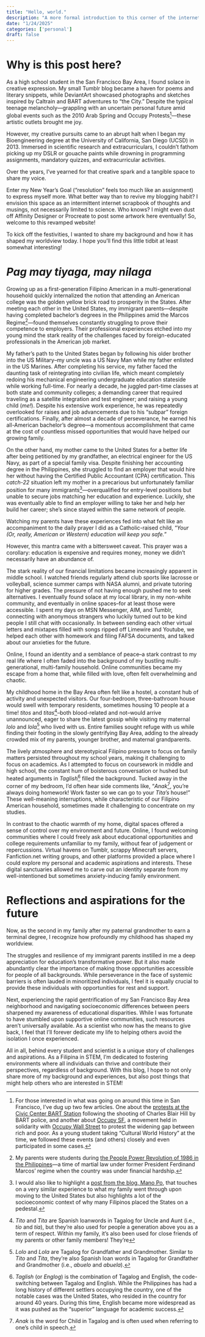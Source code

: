 ```yaml
---
title: "Hello, world."
description: "A more formal introduction to this corner of the internet I’ve rebuilt (again)."
date: "1/24/2025"
categories: ['personal']
draft: false
---
```


# Why is this post here?

As a high school student in the San Francisco Bay Area, I found solace in creative expression. My small Tumblr blog became a haven for poems and literary snippets, while DeviantArt showcased photographs and sketches inspired by Caltrain and BART adventures to “the City.” Despite the typical teenage melancholy—grappling with an uncertain personal future amid global events such as the 2010 Arab Spring and Occupy Protests[^1]—these artistic outlets brought me joy. 

[^1]: For those interested in what was going on around this time in San Francisco, I’ve dug up two few articles. One about the [protests at the Civic Center BART Station](https://www.truthdig.com/articles/san-francisco-bay-areas-bart-pulls-a-mubarak/) following the shooting of Charles Blair Hill by BART police, and another about [Occupy SF](https://www.cbsnews.com/sanfrancisco/news/demonstrators-fill-downtown-sf-in-solidarity-with-occupy-wall-street-protests/), a movement held in solidarity with [Occupy Wall Street](https://www.history.com/this-day-in-history/occupy-wall-street-begins-zuccotti-park) to protest the widening gap between rich and poor. As a young student taking “Cultural World History” at the time, we followed these events (and others) closely and even participated in some cases.

However, my creative pursuits came to an abrupt halt when I began my Bioengineering degree at the University of California, San Diego (UCSD) in 2013. Immersed in scientific research and extracurriculars, I couldn’t fathom picking up my DSLR or gouache paints while drowning in programming assignments, mandatory quizzes, and extracurricular activities.

Over the years, I’ve yearned for that creative spark and a tangible space to share my voice.

Enter my New Year’s Goal (“resolution” feels too much like an assignment) to express myself more. What better way than to revive my blogging habit? I envision this space as an intermittent internet scrapbook of thoughts and musings, not necessarily limited to science. Who knows? I might even dust off Affinity Designer or Procreate to post some artwork here eventually! So, welcome to this revamped website! 

To kick off the festivities, I wanted to share my background and how it has shaped my worldview today. I hope you’ll find this little tidbit at least somewhat interesting!

# *Pag may tiyaga, may nilaga*

Growing up as a first-generation Filipino American in a multi-generational household quickly internalized the notion that attending an American college was the golden yellow brick road to prosperity in the States. After meeting each other in the United States, my immigrant parents—despite having completed bachelor’s degrees in the Philippines amid the Marcos Regime[^2]—found themselves constantly struggling to prove their competence to employers. Their professional experiences etched into my young mind the stark reality of the challenges faced by foreign-educated professionals in the American job market.

[^2]: My parents were students during [the People Power Revolution of 1986 in the Philippines](https://en.wikipedia.org/wiki/Student_activism_in_the_Philippines_(1965%E2%80%931972))—a time of martial law under former President Ferdinand Marcos’ regime when the country was under financial hardship.

My father’s path to the United States began by following his older brother into the US Military–my uncle was a US Navy Man while my father enlisted in the US Marines. After completing his service, my father faced the daunting task of reintegrating into civilian life, which meant completely redoing his mechanical engineering undergraduate education stateside while working full-time. For nearly a decade, he juggled part-time classes at both state and community colleges; a demanding career that required traveling as a satellite integration and test engineer; and raising a young child (*me!*). Despite his extensive work experience, he was repeatedly overlooked for raises and job advancements due to his “subpar” foreign certifications. Finally, after almost a decade of perseverance, he earned his all-American bachelor’s degree—a momentous accomplishment that came at the cost of countless missed opportunities that would have helped our growing family.

On the other hand, my mother came to the United States for a better life after being petitioned by my grandfather, an electrical engineer for the US Navy, as part of a special family visa. Despite finishing her accounting degree in the Philippines, she struggled to find an employer that would hire her without having the Certified Public Accountant (CPA) certification. This *catch-22* situation left my mother in a precarious but unfortunately familiar position for many immigrants[^3]—overqualified for entry-level positions but unable to secure jobs matching her education and experience. Luckily, she was eventually able to find an employer willing to take her and help her build her career; she’s since stayed within the same network of people.

[^3]:  I would also like to highlight a [post from the blog, Mano Po](https://www.manopo.org/blog/the-american-dream-instilled-into-the-filipino-household-an-oral-history), that touches on a very similar experience to what my family went through upon moving to the United States but also highlights a lot of the socioeconomic context of why many Filipinos placed the States on a pedestal.

Watching my parents have these experiences fed into what felt like an accompaniment to the daily prayer I did as a Catholic-raised child, “*Your (Or, really, American or Western) education will keep you safe.*” 

However, this mantra came with a bittersweet caveat. This prayer was a corollary: education is expensive and requires money, money we didn’t necessarily have an abundance of.

The stark reality of our financial limitations became increasingly apparent in middle school. I watched friends regularly attend club sports like lacrosse or volleyball, science summer camps with NASA alumni, and private tutoring for higher grades. The pressure of not having enough pushed me to seek alternatives. I eventually found solace at my local library, in my non-white community, and eventually in online spaces–for at least those were accessible. I spent my days on MSN Messenger, AIM, and Tumblr, connecting with anonymous strangers who luckily turned out to be kind people I still chat with occasionally. In between sending each other virtual letters and mixtapes filled with songs ripped off Limewire and Youtube, we helped each other with homework and filing FAFSA documents, and talked about our anxieties for the future.

Online, I found an identity and a semblance of peace–a stark contrast to my real life where I often faded into the background of my bustling multi-generational, multi-family household. Online communities became my escape from a home that, while filled with love, often felt overwhelming and chaotic.

My childhood home in the Bay Area often felt like a hostel, a constant hub of activity and unexpected visitors. Our four-bedroom, three-bathroom house would swell with temporary residents, sometimes housing 10 people at a time! *titos* and *titas*[^4]–both blood-related and not–would arrive unannounced, eager to share the latest gossip while visiting my maternal *lolo* and *lola*[^5] who lived with us. Entire families sought refuge with us while finding their footing in the slowly gentrifying Bay Area, adding to the already crowded mix of my parents, younger brother, and maternal grandparents. 

[^4]: *Tito* and *Tita* are Spanish loanwords in Tagalog for Uncle and Aunt (i.e., *tío* and *tía*), but they're also used for people a generation above you as a term of respect. Within my family, it's also been used for close friends of my parents or other family members! They're 
[^5]: *Lolo* and *Lola* are Tagalog for Grandfather and Grandmother. Similar to *Tito* and *Tita*, they're also Spanish loan words in Tagalog for Grandfather and Grandmother (i.e., *abuelo* and *abuela*).

The lively atmosphere and stereotypical Filipino pressure to focus on family matters persisted throughout my school years, making it challenging to focus on academics. As I attempted to focus on coursework in middle and high school, the constant hum of boisterous conversation or hushed but heated arguments in *Taglish*[^6] filled the background. Tucked away in the corner of my bedroom, I’d often hear side comments like, “*Anak*[^7], you’re always doing homework! Work faster so we can go to your *Tita’s* house!” These well-meaning interruptions, while characteristic of our Filipino American household, sometimes made it challenging to concentrate on my studies.

[^6]: *Taglish* (or *Englog*) is the combination of Tagalog and English, the code-switching between Tagalog and English. While the Philippines has had a long history of different settlers occupying the country, one of the notable cases was the United States, who resided in the country for around 40 years. During this time, English became more widespread as it was pushed as the "superior" language for academic success.

[^7]: *Anak* is the word for Child in Tagalog and is often used when referring to one's child in speech.

In contrast to the chaotic warmth of my home, digital spaces offered a sense of control over my environment and future. Online, I found welcoming communities where I could freely ask about educational opportunities and college requirements unfamiliar to my family, without fear of judgement or repercussions. Virtual havens on Tumblr, scrappy Minecraft servers, Fanfiction.net writing groups, and other platforms provided a place where I could explore my personal and academic aspirations and interests. These digital sanctuaries allowed me to carve out an identity separate from my well-intentioned but sometimes anxiety-inducing family environment.

# Reflections and aspirations for the future

Now, as the second in my family after my paternal grandmother to earn a terminal degree, I recognize how profoundly my childhood has shaped my worldview.

The struggles and resilience of my immigrant parents instilled in me a deep appreciation for education’s transformative power. But it also made abundantly clear the importance of making those opportunities accessible for people of all backgrounds. While perseverance in the face of systemic barriers is often lauded in minoritized individuals, I feel it is equally crucial to provide these individuals with opportunities for rest and support. 

Next, experiencing the rapid gentrification of my San Francisco Bay Area neighborhood and navigating socioeconomic differences between peers sharpened my awareness of educational disparities. While I was fortunate to have stumbled upon supportive online communities, such resources aren’t universally available. As a scientist who now has the means to give back, I feel that I’ll forever dedicate my life to helping others avoid the isolation I once experienced.

All in all, behind every student and scientist is a unique story of challenges and aspirations. As a Filipina in STEM, I’m dedicated to fostering environments where all individuals can thrive and contribute their perspectives, regardless of background. With this blog, I hope to not only share more of my background and experiences, but also post things that might help others who are interested in STEM! 
